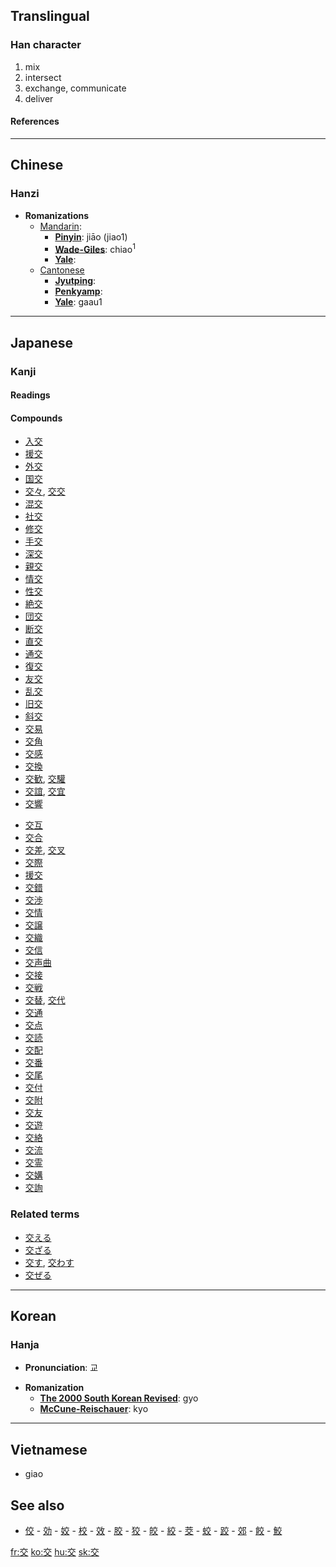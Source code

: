 ==Translingual==
===Han character===
{{Han char|rad=亠|as=04|sn=6|four=0040<sub>8</sub>|canj=卜金大 (YCK)}}
# mix
# intersect
# exchange, communicate
# deliver
====References====
{{Han ref|kx=0088.060|dkj=00291|dj=0185.100|hdz=10282.010|uh=4EA4|ud=20132|bh=A5E6|bd=42470}}

----
==Chinese==
===Hanzi===


* '''Romanizations'''
** [[Mandarin]]:
*** '''[[Pinyin]]''': jiāo (jiao1)
*** '''[[Wade-Giles]]''': chiao<sup>1</sup>
*** '''[[Yale]]''': 
**[[Cantonese]]
***'''[[Jyutping]]''':
***'''[[Penkyamp]]''': 
***'''[[Yale]]''': gaau1

----
== Japanese ==
===Kanji===
{{ja-kanji|grade=|rs=亠04}}
====Readings====
{{ja-readings|on=[[こう]] ([[kō]]), [[きょう]] ([[kyō]])|kun=[[まじわる]] ([[交わる]], [[majiwaru]]), [[まじる]] ([[交じる]], [[majiru]]), [[かう]] ([[交う]], [[kau]])}}
====Compounds====
{{top2}}
*[[入交]]
*[[援交]]
*[[外交]]
*[[国交]]
*[[交々]], [[交交]]
*[[混交]]
*[[社交]]
*[[修交]]
*[[手交]]
*[[深交]]
*[[親交]]
*[[情交]]
*[[性交]]
*[[絶交]]
*[[団交]]
*[[断交]]
*[[直交]]
*[[通交]]
*[[復交]]
*[[友交]]
*[[乱交]]
*[[旧交]]
*[[斜交]]
*[[交易]]
*[[交角]]
*[[交感]]
*[[交換]]
*[[交歓]], [[交驩]]
*[[交誼]], [[交宜]]
*[[交響]]
{{mid2}}
*[[交互]]
*[[交合]]
*[[交差]], [[交叉]]
*[[交際]]
*[[援交]]
*[[交錯]]
*[[交渉]]
*[[交情]]
*[[交譲]]
*[[交織]]
*[[交信]]
*[[交声曲]]
*[[交接]]
*[[交戦]]
*[[交替]], [[交代]]
*[[交通]]
*[[交点]]
*[[交読]]
*[[交配]]
*[[交番]]
*[[交尾]]
*[[交付]]
*[[交附]]
*[[交友]]
*[[交遊]]
*[[交絡]]
*[[交流]]
*[[交霊]]
*[[交媾]]
*[[交詢]]
{{bottom}}

===Related terms===
*[[交える]]
*[[交ざる]]
*[[交す]], [[交わす]]
*[[交ぜる]]
----

==Korean==
===Hanja===

* '''Pronunciation''': 교

* '''Romanization'''
** '''[[The 2000 South Korean Revised Romanization|The 2000 South Korean Revised]]''': gyo
** '''[[McCune-Reischauer]]''': kyo

----
==Vietnamese==
* giao


==See also==
*[[佼]] - [[効]] - [[姣]] - [[校]] - [[效]] - [[胶]] - [[狡]] - [[皎]] - [[絞]] - [[茭]] - [[蛟]] - [[跤]] - [[郊]] - [[餃]] - [[鮫]]




[[fr:交]]
[[ko:交]]
[[hu:交]]
[[sk:交]]